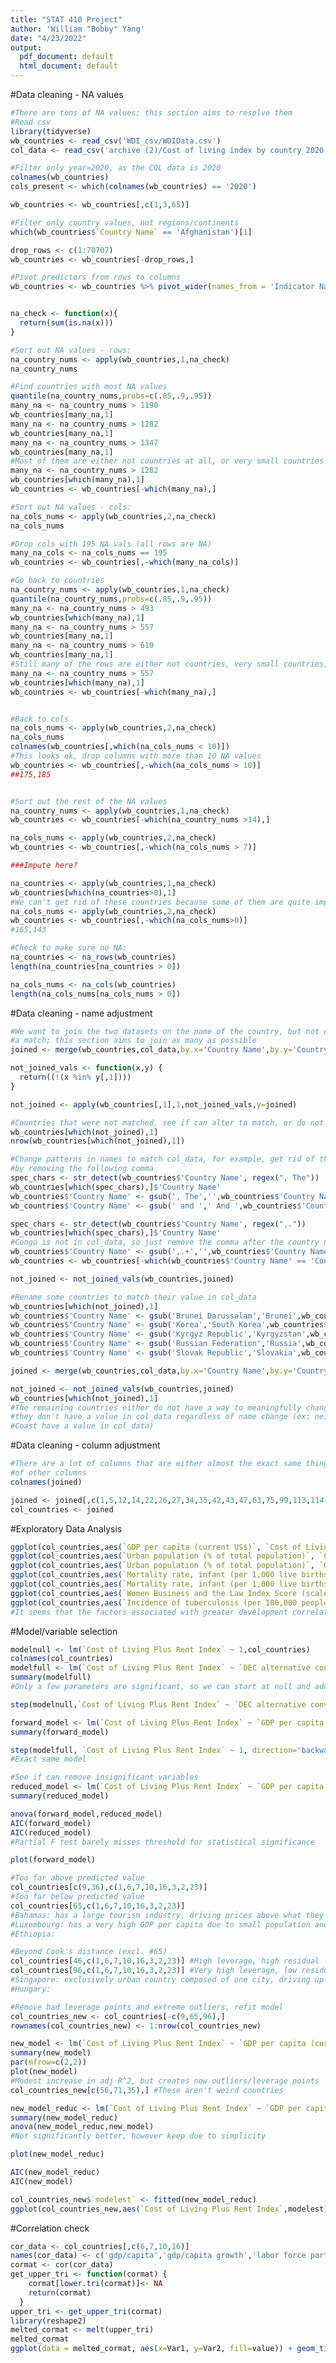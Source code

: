 ---
title: "STAT 410 Project"
author: 'William "Bobby" Yang'
date: "4/23/2022"
output:
  pdf_document: default
  html_document: default
---

#Data cleaning - NA values
```{r}
#There are tons of NA values; this section aims to resolve them
#Read csv
library(tidyverse)
wb_countries <- read_csv('WDI_csv/WDIData.csv')
col_data <- read_csv('archive (2)/Cost of living index by country 2020.csv')

#Filter only year=2020, as the COL data is 2020
colnames(wb_countries)
cols_present <- which(colnames(wb_countries) == '2020')

wb_countries <- wb_countries[,c(1,3,65)]

#Filter only country values, not regions/continents
which(wb_countries$`Country Name` == 'Afghanistan')[1]

drop_rows <- c(1:70707)
wb_countries <- wb_countries[-drop_rows,]

#Pivot predictors from rows to columns
wb_countries <- wb_countries %>% pivot_wider(names_from = 'Indicator Name', values_from = '2020')


na_check <- function(x){
  return(sum(is.na(x)))
}

#Sort out NA values - rows:
na_country_nums <- apply(wb_countries,1,na_check)
na_country_nums

#Find countries with most NA values
quantile(na_country_nums,probs=c(.85,.9,.95))
many_na <- na_country_nums > 1190
wb_countries[many_na,1]
many_na <- na_country_nums > 1282
wb_countries[many_na,1]
many_na <- na_country_nums > 1347
wb_countries[many_na,1]
#Most of them are either not countries at all, or very small countries - drop the top 10%
many_na <- na_country_nums > 1282
wb_countries[which(many_na),1]
wb_countries <- wb_countries[-which(many_na),]

#Sort out NA values - cols:
na_cols_nums <- apply(wb_countries,2,na_check)
na_cols_nums

#Drop cols with 195 NA vals (all rows are NA)
many_na_cols <- na_cols_nums == 195
wb_countries <- wb_countries[,-which(many_na_cols)]

#Go back to countries
na_country_nums <- apply(wb_countries,1,na_check)
quantile(na_country_nums,probs=c(.85,.9,.95))
many_na <- na_country_nums > 493
wb_countries[which(many_na),1]
many_na <- na_country_nums > 557
wb_countries[many_na,1]
many_na <- na_country_nums > 610
wb_countries[many_na,1]
#Still many of the rows are either not countries, very small countries, or war torn countries with little data.
many_na <- na_country_nums > 557
wb_countries[which(many_na),1]
wb_countries <- wb_countries[-which(many_na),]


#Back to cols
na_cols_nums <- apply(wb_countries,2,na_check)
na_cols_nums
colnames(wb_countries[,which(na_cols_nums < 10)])
#This looks ok, drop columns with more than 10 NA values
wb_countries <- wb_countries[,-which(na_cols_nums > 10)]
##175,185


#Sort out the rest of the NA values
na_country_nums <- apply(wb_countries,1,na_check)
wb_countries <- wb_countries[-which(na_country_nums >14),]

na_cols_nums <- apply(wb_countries,2,na_check)
wb_countries <- wb_countries[,-which(na_cols_nums > 7)]

###Impute here?

na_countries <- apply(wb_countries,1,na_check)
wb_countries[which(na_countries>0),1]
#We can't get rid of these countries because some of them are quite important. Get rid of all cols with NA now
na_cols_nums <- apply(wb_countries,2,na_check)
wb_countries <- wb_countries[,-which(na_cols_nums>0)]
#165,143

#Check to make sure no NA:
na_countries <- na_rows(wb_countries)
length(na_countries[na_countries > 0])

na_cols_nums <- na_cols(wb_countries)
length(na_cols_nums[na_cols_nums > 0])
```

#Data cleaning - name adjustment
```{r}
#We want to join the two datasets on the name of the country, but not every country will have
#a match; this section aims to join as many as possible
joined <- merge(wb_countries,col_data,by.x='Country Name',by.y='Country')

not_joined_vals <- function(x,y) {
  return((!(x %in% y[,1])))
}

not_joined <- apply(wb_countries[,1],1,not_joined_vals,y=joined)

#Countries that were not matched, see if can alter to match, or do not appear in COL data
wb_countries[which(not_joined),1]
nrow(wb_countries[which(not_joined),1])

#Change patterns in names to match col_data, for example, get rid of the ", Republic of" etc. 
#by removing the following comma
spec_chars <- str_detect(wb_countries$'Country Name', regex(", The"))
wb_countries[which(spec_chars),]$'Country Name'
wb_countries$'Country Name' <- gsub(', The','',wb_countries$'Country Name')
wb_countries$'Country Name' <- gsub(' and ',' And ',wb_countries$'Country Name')

spec_chars <- str_detect(wb_countries$'Country Name', regex(",."))
wb_countries[which(spec_chars),]$'Country Name'
#Congo is not in col_data, so just remove the comma after the country name
wb_countries$'Country Name' <- gsub(',.+','',wb_countries$'Country Name')
wb_countries <- wb_countries[-which(wb_countries$'Country Name' == 'Congo'),]

not_joined <- not_joined_vals(wb_countries,joined)

#Rename some countries to match their value in col_data
wb_countries[which(not_joined),1]
wb_countries$'Country Name' <- gsub('Brunei Darussalam','Brunei',wb_countries$'Country Name')
wb_countries$'Country Name' <- gsub('Korea','South Korea',wb_countries$'Country Name')
wb_countries$'Country Name' <- gsub('Kyrgyz Republic','Kyrgyzstan',wb_countries$'Country Name')
wb_countries$'Country Name' <- gsub('Russian Federation','Russia',wb_countries$'Country Name')
wb_countries$'Country Name' <- gsub('Slovak Republic','Slovakia',wb_countries$'Country Name')

joined <- merge(wb_countries,col_data,by.x='Country Name',by.y='Country')

not_joined <- not_joined_vals(wb_countries,joined)
wb_countries[which(not_joined),1]
#The remaining countries either do not have a way to meaningfully change their name to merge, or
#they don't have a value in col_data regardless of name change (ex: neither Cote d'Ivoire nor Ivory
#Coast have a value in col_data)
```

#Data cleaning - column adjustment
```{r}
#There are a lot of columns that are either almost the exact same thing, oddly specific, or a function
#of other columns
colnames(joined)

joined <- joined[,c(1,5,12,14,22,26,27,34,35,42,43,47,63,75,99,113,114,118,126,127,133,136,141,142,143:149)]
col_countries <- joined
```

#Exploratory Data Analysis
```{r}
ggplot(col_countries,aes(`GDP per capita (current US$)`, `Cost of Living Plus Rent Index`)) + geom_point() + ggtitle('Cost of living vs. GDP per capita') + theme(plot.title = element_text(hjust = 0.5))
ggplot(col_countries,aes(`Urban population (% of total population)`, `Cost of Living Plus Rent Index`)) + geom_point()
ggplot(col_countries,aes(`Urban population (% of total population)`, `GDP per capita (current US$)`)) + geom_point()
ggplot(col_countries,aes(`Mortality rate, infant (per 1,000 live births)`, `Cost of Living Plus Rent Index`)) + geom_point() + ggtitle('Cost of living vs. Infant mortality rate (per 1000 births)') + theme(plot.title = element_text(hjust = 0.5))
ggplot(col_countries,aes(`Mortality rate, infant (per 1,000 live births)`, `GDP per capita (current US$)`)) + geom_point() + ggtitle('GDP per capita vs. Infant mortality rate (per 1000 births)') + theme(plot.title = element_text(hjust = 0.5))
ggplot(col_countries,aes(`Women Business and the Law Index Score (scale 1-100)`, `Cost of Living Plus Rent Index`)) + geom_point()
ggplot(col_countries,aes(`Incidence of tuberculosis (per 100,000 people)`, `Cost of Living Plus Rent Index`)) + geom_point()
#It seems that the factors associated with greater development correlate with a higher cost of living, in accordance to our original thought process. This correlation is not always perfectly linear, it seems
```

#Model/variable selection
```{r}
modelnull <- lm(`Cost of Living Plus Rent Index` ~ 1,col_countries)
colnames(col_countries)
modelfull <- lm(`Cost of Living Plus Rent Index` ~ `DEC alternative conversion factor (LCU per US$)` + `Foreign direct investment, net inflows (% of GDP)` + `Forest area (% of land area)` + `GDP growth (annual %)` + `GDP per capita (current US$)` + `GDP per capita growth (annual %)` + `Incidence of tuberculosis (per 100,000 people)` + `Inflation, GDP deflator (annual %)` + `Labor force participation rate, total (% of total population ages 15+) (modeled ILO estimate)` + `Labor force, female (% of total labor force)` + `Mortality rate, infant (per 1,000 live births)` + `Population ages 0-14 (% of total population)` + `Population ages 15-64 (% of total population)` + `Population ages 65 and above (% of total population)` + `Population density (people per sq. km of land area)` + `Population growth (annual %)` + `Population, male (% of total population)` + `Probability of dying among children ages 5-9 years (per 1,000)` + `Probability of dying among youth ages 20-24 years (per 1,000)` + `Secure Internet servers (per 1 million people)` + `Unemployment, total (% of total labor force) (modeled ILO estimate)` + `Urban population (% of total population)` + `Urban population growth (annual %)` + `Women Business and the Law Index Score (scale 1-100)`,col_countries)
summary(modelfull)
#Only a few parameters are significant, so we can start at null and add variables using forward search

step(modelnull,`Cost of Living Plus Rent Index` ~ `DEC alternative conversion factor (LCU per US$)` + `Foreign direct investment, net inflows (% of GDP)` + `Forest area (% of land area)` + `GDP growth (annual %)` + `GDP per capita (current US$)` + `GDP per capita growth (annual %)` + `Incidence of tuberculosis (per 100,000 people)` + `Inflation, GDP deflator (annual %)` + `Labor force participation rate, total (% of total population ages 15+) (modeled ILO estimate)` + `Labor force, female (% of total labor force)` + `Mortality rate, infant (per 1,000 live births)` + `Population ages 0-14 (% of total population)` + `Population ages 15-64 (% of total population)` + `Population ages 65 and above (% of total population)` + `Population density (people per sq. km of land area)` + `Population growth (annual %)` + `Population, male (% of total population)` + `Probability of dying among children ages 5-9 years (per 1,000)` + `Probability of dying among youth ages 20-24 years (per 1,000)` + `Secure Internet servers (per 1 million people)` + `Unemployment, total (% of total labor force) (modeled ILO estimate)` + `Urban population (% of total population)` + `Urban population growth (annual %)` + `Women Business and the Law Index Score (scale 1-100)`,direction='forward')

forward_model <- lm(`Cost of Living Plus Rent Index` ~ `GDP per capita (current US$)` + `GDP per capita growth (annual %)` + `Labor force participation rate, total (% of total population ages 15+) (modeled ILO estimate)` + `Population density (people per sq. km of land area)` + `Foreign direct investment, net inflows (% of GDP)` + `DEC alternative conversion factor (LCU per US$)` + `Urban population (% of total population)`, data = col_countries)
summary(forward_model)

step(modelfull, `Cost of Living Plus Rent Index` ~ 1, direction='backward')
#Exact same model

#See if can remove insignificant variables
reduced_model <- lm(`Cost of Living Plus Rent Index` ~ `GDP per capita (current US$)` + `GDP per capita growth (annual %)` + `Labor force participation rate, total (% of total population ages 15+) (modeled ILO estimate)` + `Population density (people per sq. km of land area)` + `Foreign direct investment, net inflows (% of GDP)`, data = col_countries)
summary(reduced_model)

anova(forward_model,reduced_model)
AIC(forward_model)
AIC(reduced_model)
#Partial F test barely misses threshold for statistical significance

plot(forward_model)

#Too far above predicted value
col_countries[c(9,36),c(1,6,7,10,16,3,2,23)]
#Too far below predicted value
col_countries[65,c(1,6,7,10,16,3,2,23)]
#Bahamas: has a large tourism industry, driving prices above what they would normally be given its parameters
#Luxembourg: has a very high GDP per capita due to small population and business friendly governance, leading the model to estimate its COL as being higher than it actually is
#Ethiopia:

#Beyond Cook's distance (excl. #65)
col_countries[46,c(1,6,7,10,16,3,2,23)] #High leverage, high residual
col_countries[96,c(1,6,7,10,16,3,2,23)] #Very high leverage, low residual
#Singapore: exclusively urban country composed of one city, driving up urban population to 100 and thus its predicted COL
#Hungary:

#Remove bad leverage points and extreme outliers, refit model
col_countries_new <- col_countries[-c(9,65,96),]
rownames(col_countries_new) <- 1:nrow(col_countries_new)

new_model <- lm(`Cost of Living Plus Rent Index` ~ `GDP per capita (current US$)` + `GDP per capita growth (annual %)` + `Labor force participation rate, total (% of total population ages 15+) (modeled ILO estimate)` + `Population density (people per sq. km of land area)` + `Foreign direct investment, net inflows (% of GDP)` + `DEC alternative conversion factor (LCU per US$)` + `Urban population (% of total population)`, data = col_countries_new)
summary(new_model)
par(mfrow=c(2,2))
plot(new_model)
#Modest increase in adj R^2, but creates new outliers/leverage points
col_countries_new[c(56,71,35),] #These aren't weird countries

new_model_reduc <- lm(`Cost of Living Plus Rent Index` ~ `GDP per capita (current US$)` + `GDP per capita growth (annual %)` + `Labor force participation rate, total (% of total population ages 15+) (modeled ILO estimate)` + `Population density (people per sq. km of land area)`, data = col_countries_new)
summary(new_model_reduc)
anova(new_model_reduc,new_model)
#Not significantly better, however keep due to simplicity

plot(new_model_reduc)

AIC(new_model_reduc)
AIC(new_model)

col_countries_new$`modelest` <- fitted(new_model_reduc)
ggplot(col_countries_new,aes(`Cost of Living Plus Rent Index`,modelest)) + geom_point() + geom_segment(aes(x=20,y=20,xend=80,yend=80),col='red',size=1) + xlab('Actual COL Index') + ylab('Model Estimated COL') + geom_text(x=78, y=72, label="Perfect fit",col='red',size=3.5) + geom_text(x=78, y=69, label="(y=x)",col='red',size=3.5) + ggtitle('Model predicted COL vs. actual COL values') + theme(plot.title = element_text(hjust = 0.5))
```

#Correlation check
```{r}
cor_data <- col_countries[,c(6,7,10,16)]
names(cor_data) <- c('gdp/capita','gdp/capita growth','labor force part. rate','pop. dens.')
cormat <- cor(cor_data)
get_upper_tri <- function(cormat) {
    cormat[lower.tri(cormat)]<- NA
    return(cormat)
  }
upper_tri <- get_upper_tri(cormat)
library(reshape2)
melted_cormat <- melt(upper_tri)
melted_cormat
ggplot(data = melted_cormat, aes(x=Var1, y=Var2, fill=value)) + geom_tile(color='white') + scale_fill_gradient2(low = "red", high = "green", mid = "white", midpoint = 0, limit = c(-1,1), space = "Lab", name="Pearson\nCorrelation")
```
